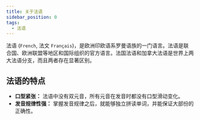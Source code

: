 ```yaml
---
title: 关于法语
sidebar_position: 0
tags:
  - 法语
---
```


法语 (`French`, 法文 `Français`)，是欧洲印欧语系罗曼语族的一门语言。法语是联合国、欧洲联盟等地区和国际组织的官方语言。法国法语和加拿大法语是世界上两大法语分支，而且两者存在显著区别。

## 法语的特点

- **口型紧张：** 法语中没有双元音，所有元音在发音时都没有口型滑动变化。
- **发音规律性强：** 掌握发音规律之后，就能够独立拼读单词，并能保证大部份的正确性。
